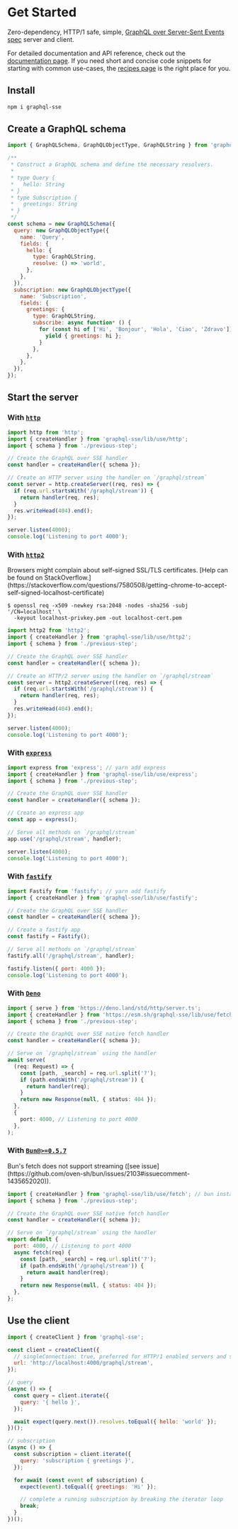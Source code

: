 
# Get Started

Zero-dependency, HTTP/1 safe, simple, [GraphQL over Server-Sent Events spec](https://github.com/enisdenjo/graphql-sse/blob/master/PROTOCOL.md) server and client.

For detailed documentation and API reference, check out the [documentation page](/docs). If you need short and concise code snippets for starting with common use-cases, the [recipes page](/recipes) is the right place for you.

## Install

```sh npm2yarn
npm i graphql-sse
```

## Create a GraphQL schema

```js
import { GraphQLSchema, GraphQLObjectType, GraphQLString } from 'graphql';

/**
 * Construct a GraphQL schema and define the necessary resolvers.
 *
 * type Query {
 *   hello: String
 * }
 * type Subscription {
 *   greetings: String
 * }
 */
const schema = new GraphQLSchema({
  query: new GraphQLObjectType({
    name: 'Query',
    fields: {
      hello: {
        type: GraphQLString,
        resolve: () => 'world',
      },
    },
  }),
  subscription: new GraphQLObjectType({
    name: 'Subscription',
    fields: {
      greetings: {
        type: GraphQLString,
        subscribe: async function* () {
          for (const hi of ['Hi', 'Bonjour', 'Hola', 'Ciao', 'Zdravo']) {
            yield { greetings: hi };
          }
        },
      },
    },
  }),
});
```

## Start the server

### With [`http`](https://nodejs.org/api/http.html)

```js
import http from 'http';
import { createHandler } from 'graphql-sse/lib/use/http';
import { schema } from './previous-step';

// Create the GraphQL over SSE handler
const handler = createHandler({ schema });

// Create an HTTP server using the handler on `/graphql/stream`
const server = http.createServer((req, res) => {
  if (req.url.startsWith('/graphql/stream')) {
    return handler(req, res);
  }
  res.writeHead(404).end();
});

server.listen(4000);
console.log('Listening to port 4000');
```

### With [`http2`](https://nodejs.org/api/http2.html)

<Callout>
  Browsers might complain about self-signed SSL/TLS certificates. [Help can be
  found on
  StackOverflow.](https://stackoverflow.com/questions/7580508/getting-chrome-to-accept-self-signed-localhost-certificate)
</Callout>

```shell
$ openssl req -x509 -newkey rsa:2048 -nodes -sha256 -subj '/CN=localhost' \
  -keyout localhost-privkey.pem -out localhost-cert.pem
```

```js
import http2 from 'http2';
import { createHandler } from 'graphql-sse/lib/use/http2';
import { schema } from './previous-step';

// Create the GraphQL over SSE handler
const handler = createHandler({ schema });

// Create an HTTP/2 server using the handler on `/graphql/stream`
const server = http2.createServer((req, res) => {
  if (req.url.startsWith('/graphql/stream')) {
    return handler(req, res);
  }
  res.writeHead(404).end();
});

server.listen(4000);
console.log('Listening to port 4000');
```

### With [`express`](https://expressjs.com)

```js
import express from 'express'; // yarn add express
import { createHandler } from 'graphql-sse/lib/use/express';
import { schema } from './previous-step';

// Create the GraphQL over SSE handler
const handler = createHandler({ schema });

// Create an express app
const app = express();

// Serve all methods on `/graphql/stream`
app.use('/graphql/stream', handler);

server.listen(4000);
console.log('Listening to port 4000');
```

### With [`fastify`](https://www.fastify.io)

```js
import Fastify from 'fastify'; // yarn add fastify
import { createHandler } from 'graphql-sse/lib/use/fastify';

// Create the GraphQL over SSE handler
const handler = createHandler({ schema });

// Create a fastify app
const fastify = Fastify();

// Serve all methods on `/graphql/stream`
fastify.all('/graphql/stream', handler);

fastify.listen({ port: 4000 });
console.log('Listening to port 4000');
```

### With [`Deno`](https://deno.land/)

```ts
import { serve } from 'https://deno.land/std/http/server.ts';
import { createHandler } from 'https://esm.sh/graphql-sse/lib/use/fetch';
import { schema } from './previous-step';

// Create the GraphQL over SSE native fetch handler
const handler = createHandler({ schema });

// Serve on `/graphql/stream` using the handler
await serve(
  (req: Request) => {
    const [path, _search] = req.url.split('?');
    if (path.endsWith('/graphql/stream')) {
      return handler(req);
    }
    return new Response(null, { status: 404 });
  },
  {
    port: 4000, // Listening to port 4000
  },
);
```

### With [`Bun@>=0.5.7`](https://bun.sh/)

<Callout type="warning">
  Bun's fetch does not support streaming ([see
  issue](https://github.com/oven-sh/bun/issues/2103#issuecomment-1435652020)).
</Callout>

```js
import { createHandler } from 'graphql-sse/lib/use/fetch'; // bun install graphql-sse
import { schema } from './previous-step';

// Create the GraphQL over SSE native fetch handler
const handler = createHandler({ schema });

// Serve on `/graphql/stream` using the handler
export default {
  port: 4000, // Listening to port 4000
  async fetch(req) {
    const [path, _search] = req.url.split('?');
    if (path.endsWith('/graphql/stream')) {
      return await handler(req);
    }
    return new Response(null, { status: 404 });
  },
};
```

## Use the client

```js
import { createClient } from 'graphql-sse';

const client = createClient({
  // singleConnection: true, preferred for HTTP/1 enabled servers and subscription heavy apps
  url: 'http://localhost:4000/graphql/stream',
});

// query
(async () => {
  const query = client.iterate({
    query: '{ hello }',
  });

  await expect(query.next()).resolves.toEqual({ hello: 'world' });
})();

// subscription
(async () => {
  const subscription = client.iterate({
    query: 'subscription { greetings }',
  });

  for await (const event of subscription) {
    expect(event).toEqual({ greetings: 'Hi' });

    // complete a running subscription by breaking the iterator loop
    break;
  }
})();
```

